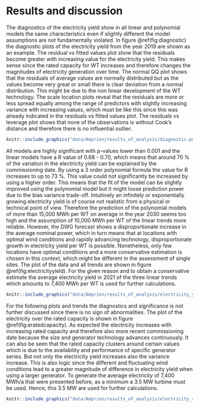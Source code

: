 # Results and discussion

The diagnostics of the electricity yield show in all linear and polynomial models the same characteristics even if slightly different the model assumptions are not fundamentally violated. In figure \@ref(fig:diagnostic) the diagnostic plots of the electricity yield from the year 2019 are shown as an example. The residual vs fitted values plot show that the residuals become greater with increasing value for the electricity yield. This makes sense since the rated capacity for WT increases and therefore changes the magnitudes of electricity generation over time. The normal QQ plot shows that the residuals of average values are normally distributed but as the values become very great or small there is clear deviation from a normal distribution. This might be due to the non linear development of the WT technology. The scale location plots reveal that the residuals are more or less spread equally among the range of predictors with slightly increasing variance with increasing values, which must be like this since this was already indicated in the residuals vs fitted values plot. The residuals vs leverage plot shows that none of the observations is without Cook's distance and therefore there is no influential outlier. 



```r
knitr::include_graphics("data/Amprion/results_of_analysis/diagnostic.png")
```


All models are highly significant with p-values lower than 0.001 and the linear models have a R\textsuperscript{2} value of 0.68 - 0.70, which means that around 70 % of the variation in the electricity yield can be explained by the commissioning date. By using a 3\textsuperscript{rd} order polynomial formula the value for R\textsuperscript{2} increases to up to 73 %. This value could not significantly be increased by using a higher order. This means that the fit of the model can be slightly improved using the polynomial model but it might loose prediction power due to the bias variance trade-off. Intuitively an infinitely or exponentially growing electricity yield is of course not realistic from a physical or technical point of view. Therefore the prediction of the polynomial models of more than 15,000 MWh per WT on average in the year 2030 seems too high and the assumption of 10,000 MWh per WT of the linear trends more reliable. However, the DWG forecast shows a disproportionate increase in the average nominal power, which in turn means that at locations with optimal wind conditions and rapidly advancing technology, disproportionate growth in electricity yield per WT is possible. Nonetheless, only few locations have optimal conditions and a more conservative estimation is chosen in this context, which might be different in the assessment of single sites. The plot of the data and all trends are shown in figure \@ref(fig:electricityyield). For the given reason and to obtain a conservative estimate the average electricity yield in 2021 of the three linear trends which amounts to 7,400 MWh per WT is used for further calculations.

```r
knitr::include_graphics("data/Amprion/results_of_analysis/electricity_yield_2017-2019_rlp_over_comissioning_date2.png")
```

For the following plots and trends the diagnostics and significance is not further discussed since there is no sign of abnormalities. The plot of the electricity over the rated capacity is shown in figure \@ref(fig:eratedcapacity). As expected the electricity increases with increasing rated capacity and therefore also more recent commissioning date because the size and generator technology advances continuously. It can also be seen that the rated capacity clusters around certain values which is due to the availability and performance of specific generator series. But not only the electricity yield increases also the variance increase. This is also logic since the different and fluctuating wind conditions lead to a greater magnitude of difference in electricity yield when using a larger generator. To generate the average electricity of 7,400 MWh/a that were presented before, as a minimum a 3.5 MW turbine must be used. Hence, this 3.5 MW are used for further calculations. 


```r
knitr::include_graphics("data/Amprion/results_of_analysis/electricity_rated_capacity.png")
```














